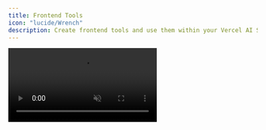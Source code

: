 ```yaml
---
title: Frontend Tools
icon: "lucide/Wrench"
description: Create frontend tools and use them within your Vercel AI SDK agent.
---
```


<video src="https://cdn.copilotkit.ai/docs/copilotkit/images/frontend-actions-demo.mp4" className="rounded-lg shadow-xl" loop playsInline controls autoPlay muted />
<Callout type="info">
  Pictured above is the [vercel ai sdk starter](https://github.com/copilotkit/copilotkit/tree/main/examples/vercel-ai-sdk/starter) with the implementation below applied!
</Callout>

## Implementation

<Callout>
Check out the [Frontend Tools overview](/frontend-tools) to understand what they are and when to use them.
</Callout>

<Steps>
    <Step>
        ### Setup CopilotKit

        To use frontend tools, you'll need to setup CopilotKit first. For the sake of brevity, we won't cover it here.

        Check out our [getting started guide](/vercel-ai-sdk/quickstart) and come back here when you're setup!
    </Step>

    <Step>
        ### Create a frontend tool

        First, you'll need to create a frontend tool using the [useCopilotAction](/reference/hooks/useCopilotAction) hook. Here's a simple one to get you started
        that says hello to the user.

        ```tsx title="page.tsx"
        import { useCopilotAction } from "@copilotkit/react-core" // [!code highlight]

        export function Page() {
          // ...

          // [!code highlight:15]
          useCopilotAction({
            name: "sayHello",
            description: "Say hello to the user",
            parameters: [
              {
                name: "name",
                type: "string",
                description: "The name of the user to say hello to",
                required: true,
              },
            ],
            handler: async ({ name }) => {
              alert(`Hello, ${name}!`);
            },
          });

          // ...
        }
        ```
    </Step>
    <Step>
        ### Accessing Frontend Tools

        Since Vercel AI SDK includes native support for the AG-UI protocol, frontend tools are automatically available to the agent as
        tools.
    </Step>
    <Step>
        ### Give it a try!
        You've now given your agent the ability to directly call any frontend tools you've defined. These tools will be available to the agent where they can be used as needed.
    </Step>

</Steps>
